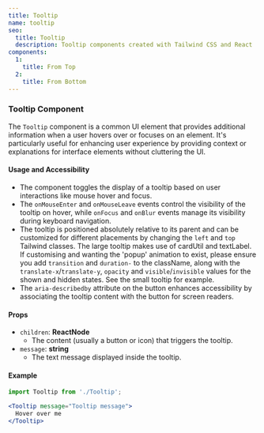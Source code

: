 ```yaml
---
title: Tooltip
name: tooltip
seo:
  title: Tooltip 
  description: Tooltip components created with Tailwind CSS and React
components:
  1:
    title: From Top
  2:
    title: From Bottom
---
```


<CollectionList
  componentsData={componentsData}
/>
<PreviewNotes/>

### Tooltip Component
The `Tooltip` component is a common UI element that provides additional information when a user hovers over or focuses on an element. It's particularly useful for enhancing user experience by providing context or explanations for interface elements without cluttering the UI.

#### Usage and Accessibility
- The component toggles the display of a tooltip based on user interactions like mouse hover and focus.
- The `onMouseEnter` and `onMouseLeave` events control the visibility of the tooltip on hover, while `onFocus` and `onBlur` events manage its visibility during keyboard navigation.
- The tooltip is positioned absolutely relative to its parent and can be customized for different placements by changing the `left` and `top` Tailwind classes. The large tooltip makes use of cardUtil and textLabel. If customising and wanting the 'popup' animation to exist, please ensure you add `transition` and `duration-` to the className, along with the `translate-x`/`translate-y`, `opacity` and `visible`/`invisible` values for the shown and hidden states. See the small tooltip for example.
- The `aria-describedby` attribute on the button enhances accessibility by associating the tooltip content with the button for screen readers.

#### Props
- `children`: **ReactNode**
  - The content (usually a button or icon) that triggers the tooltip.
- `message`: **string**
  - The text message displayed inside the tooltip.

#### Example
```jsx
import Tooltip from './Tooltip';

<Tooltip message="Tooltip message">
  Hover over me
</Tooltip>
